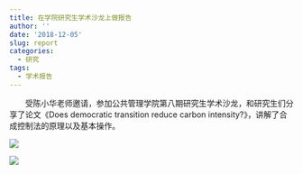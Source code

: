 ```yaml
---
title: 在学院研究生学术沙龙上做报告
author: ''
date: '2018-12-05'
slug: report
categories:
  - 研究
tags:
  - 学术报告
---
```


　　受陈小华老师邀请，参加公共管理学院第八期研究生学术沙龙，和研究生们分享了论文《Does democratic transition reduce carbon intensity?》，讲解了合成控制法的原理以及基本操作。

<img src="/img/report201812051.jpg" style="max-width:80%;min-width:100px;float:center"/>


<img src="/img/report201812052.jpg" style="max-width:80%;min-width:100px;float:center"/>
